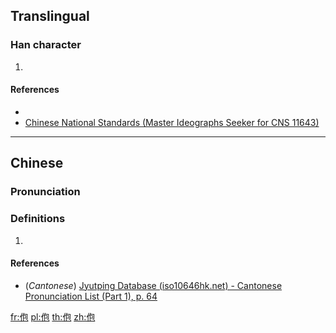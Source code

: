 ==Translingual==

===Han character===
{{Han char|rn=9|rad=人|as=05|sn=7|four=|canj=OPRU|ids=⿰亻包}}

# {{defn|Han|sort=人05}}

====References====
* {{Han ref|kx=0100.021|hdz=10137.081|uh=4F68|ud=20328}}
* [http://www.cns11643.gov.tw/AIDB/query_general_view.do?page=3&code=6449 Chinese National Standards (Master Ideographs Seeker for CNS 11643)]

----

==Chinese==
{{zh-forms}}

===Pronunciation===
{{zh-pron
|m=bāo
|c=baau1
|mc=
|oc=
|ma=
|cat=
}}

===Definitions===
{{zh-hanzi}}

# {{rfdef|lang=zh}}

====References====
* (''Cantonese'') [http://www.iso10646hk.net/jp/document/download.jsp Jyutping Database (iso10646hk.net) - Cantonese Pronunciation List (Part 1), p. 64]

[[fr:佨]]
[[pl:佨]]
[[th:佨]]
[[zh:佨]]